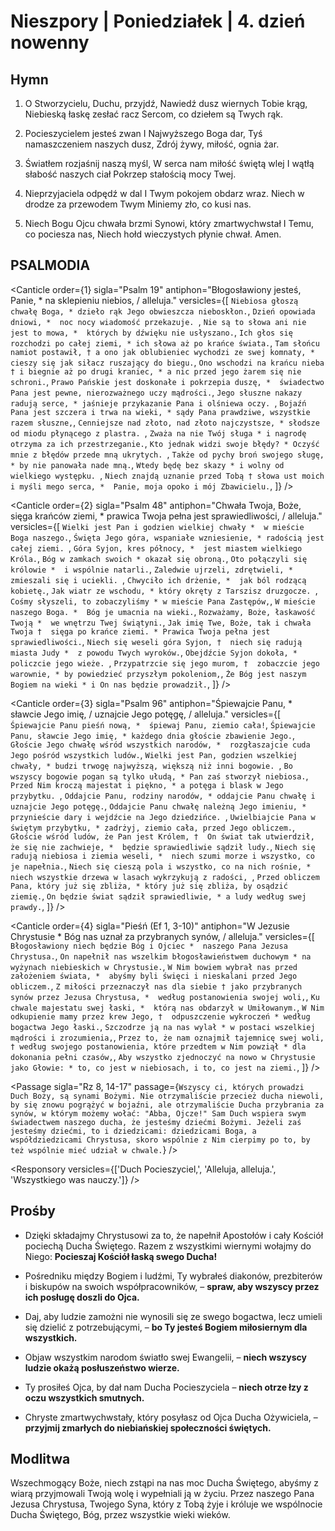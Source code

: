 # Nieszpory | Poniedziałek | 4. dzień nowenny

<OpeningVersicle />

## Hymn

1. O Stworzycielu, Duchu, przyjdź,
Nawiedź dusz wiernych Tobie krąg,
Niebieską łaskę zesłać racz
Sercom, co dziełem są Twych rąk.

2. Pocieszycielem jesteś zwan
I Najwyższego Boga dar,
Tyś namaszczeniem naszych dusz,
Zdrój żywy, miłość, ognia żar.

3. Światłem rozjaśnij naszą myśl,
W serca nam miłość świętą wlej
I wątłą słabość naszych ciał
Pokrzep stałością mocy Twej.

4. Nieprzyjaciela odpędź w dal
I Twym pokojem obdarz wraz.
Niech w drodze za przewodem Twym
Miniemy zło, co kusi nas.

5. Niech Bogu Ojcu chwała brzmi
Synowi, który zmartwychwstał
I Temu, co pociesza nas,
Niech hołd wieczystych płynie chwał. Amen.

## PSALMODIA

<Canticle
  order={1}
  sigla="Psalm 19"
  antiphon="Błogosławiony jesteś, Panie, * na sklepieniu niebios, / alleluja."
  versicles={[
    `Niebiosa głoszą chwałę Boga, *
dzieło rąk Jego obwieszcza nieboskłon.`,
    `Dzień opowiada dniowi, * 
noc nocy wiadomość przekazuje. `,
    `Nie są to słowa ani nie jest to mowa, * 
których by dźwięku nie usłyszano.`,
    `Ich głos się rozchodzi po całej ziemi, *
ich słowa aż po krańce świata.`,
    `Tam słońcu namiot postawił, †
a ono jak oblubieniec wychodzi ze swej komnaty, * 
cieszy się jak siłacz ruszający do biegu.`,
    `Ono wschodzi na krańcu nieba †
i biegnie aż po drugi kraniec, *
a nic przed jego żarem się nie schroni.`,
    `Prawo Pańskie jest doskonałe i pokrzepia duszę, * 
świadectwo Pana jest pewne, nierozważnego uczy mądrości.`,
    `Jego słuszne nakazy radują serce, *
jaśnieje przykazanie Pana i olśniewa oczy. `,
    `Bojaźń Pana jest szczera i trwa na wieki, *
sądy Pana prawdziwe, wszystkie razem słuszne,`,
    `Cenniejsze nad złoto, nad złoto najczystsze, *
słodsze od miodu płynącego z plastra. `,
    `Zważa na nie Twój sługa *
i nagrodę otrzyma za ich przestrzeganie.`,
    `Kto jednak widzi swoje błędy? *
Oczyść mnie z błędów przede mną ukrytych. `,
    `Także od pychy broń swojego sługę, *
by nie panowała nade mną.`,
    `Wtedy będę bez skazy *
i wolny od wielkiego występku. `,
    `Niech znajdą uznanie przed Tobą †
słowa ust moich i myśli mego serca, * 
Panie, moja opoko i mój Zbawicielu.`,
  ]}
/>

<Canticle
  order={2}
  sigla="Psalm 48"
  antiphon="Chwała Twoja, Boże, sięga krańców ziemi, * prawica Twoja pełna jest sprawiedliwości, / alleluja."
  versicles={[
    `Wielki jest Pan i godzien wielkiej chwały * 
w mieście Boga naszego.`,
    `Święta Jego góra, wspaniałe wzniesienie, *
radością jest całej ziemi. `,
    `Góra Syjon, kres północy, * 
jest miastem wielkiego Króla.`,
    `Bóg w zamkach swoich *
okazał się obroną.`,
    `Oto połączyli się królowie * 
i wspólnie natarli.`,
    `Zaledwie ujrzeli, zdrętwieli, *
zmieszali się i uciekli. `,
    `Chwyciło ich drżenie, * 
jak ból rodzącą kobietę.`,
    `Jak wiatr ze wschodu, *
który okręty z Tarszisz druzgocze. `,
    `Cośmy słyszeli, to zobaczyliśmy *
w mieście Pana Zastępów,`,
    `W mieście naszego Boga. * 
Bóg je umacnia na wieki.`,
    `Rozważamy, Boże, łaskawość Twoją * 
we wnętrzu Twej świątyni.`,
    `Jak imię Twe, Boże, tak i chwała Twoja † 
sięga po krańce ziemi. *
Prawica Twoja pełna jest sprawiedliwości.`,
    `Niech się weseli góra Syjon, † 
niech się radują miasta Judy * 
z powodu Twych wyroków.`,
    `Obejdźcie Syjon dokoła, *
policzcie jego wieże. `,
    `Przypatrzcie się jego murom, † 
zobaczcie jego warownie, *
by powiedzieć przyszłym pokoleniom,`,
    `Że Bóg jest naszym Bogiem na wieki *
i On nas będzie prowadził.`,
  ]}
/>

<Canticle
  order={3}
  sigla="Psalm 96"
  antiphon="Śpiewajcie Panu, * sławcie Jego imię, / uznajcie Jego potęgę, / alleluja."
  versicles={[
    `Śpiewajcie Panu pieśń nową, * 
    śpiewaj Panu, ziemio cała!`,
    `Śpiewajcie Panu, sławcie Jego imię, *
każdego dnia głoście zbawienie Jego.`,
    `Głoście Jego chwałę wśród wszystkich narodów, * 
rozgłaszajcie cuda Jego pośród wszystkich ludów.`,
    `Wielki jest Pan, godzien wszelkiej chwały, *
budzi trwogę najwyższą, większą niż inni bogowie. `,
    `Bo wszyscy bogowie pogan są tylko ułudą, *
Pan zaś stworzył niebiosa.`,
    `Przed Nim kroczą majestat i piękno, *
a potęga i blask w Jego przybytku. `,
    `Oddajcie Panu, rodziny narodów, *
oddajcie Panu chwałę i uznajcie Jego potęgę.`,
    `Oddajcie Panu chwałę należną Jego imieniu, *
przynieście dary i wejdźcie na Jego dziedzińce. `,
    `Uwielbiajcie Pana w świętym przybytku, *
zadrżyj, ziemio cała, przed Jego obliczem.`,
    `Głoście wśród ludów, że Pan jest Królem, † 
On świat tak utwierdził, że się nie zachwieje, * 
będzie sprawiedliwie sądził ludy.`,
    `Niech się radują niebiosa i ziemia weseli, * 
niech szumi morze i wszystko, co je napełnia.`,
    `Niech się cieszą pola i wszystko, co na nich rośnie, *
niech wszystkie drzewa w lasach wykrzykują z radości, `,
    `Przed obliczem Pana, który już się zbliża, *
który już się zbliża, by osądzić ziemię.`,
    `On będzie świat sądził sprawiedliwie, *
a ludy według swej prawdy.`,
  ]}
/>

<Canticle
  order={4}
  sigla="Pieśń (Ef 1, 3-10)"
  antiphon="W Jezusie Chrystusie * Bóg nas uznał za przybranych synów, / alleluja."
  versicles={[
    `Błogosławiony niech będzie Bóg i Ojciec * 
naszego Pana Jezusa Chrystusa.`,
    `On napełnił nas wszelkim błogosławieństwem duchowym *
na wyżynach niebieskich w Chrystusie.`,
    `W Nim bowiem wybrał nas przed założeniem świata, * 
abyśmy byli święci i nieskalani przed Jego obliczem.`,
    `Z miłości przeznaczył nas dla siebie †
jako przybranych synów przez Jezusa Chrystusa, * 
według postanowienia swojej woli,`,
    `Ku chwale majestatu swej łaski, * 
którą nas obdarzył w Umiłowanym.`,
    `W Nim odkupienie mamy przez krew Jego, † 
odpuszczenie wykroczeń *
według bogactwa Jego łaski.`,
    `Szczodrze ją na nas wylał *
w postaci wszelkiej mądrości i zrozumienia,`,
    `Przez to, że nam oznajmił tajemnicę swej woli, †
według swojego postanowienia, które przedtem w Nim powziął *
dla dokonania pełni czasów,`,
    `Aby wszystko zjednoczyć na nowo w Chrystusie jako Głowie: *
to, co jest w niebiosach, i to, co jest na ziemi.`,
  ]}
/>



<Passage
  sigla="Rz 8, 14-17"
  passage={`Wszyscy ci, których prowadzi Duch Boży, są synami Bożymi. Nie otrzymaliście przecież ducha niewoli, by się znowu pogrążyć w bojaźni, ale otrzymaliście Ducha przybrania za synów, w którym możemy wołać: "Abba, Ojcze!" Sam Duch wspiera swym świadectwem naszego ducha, że jesteśmy dziećmi Bożymi. Jeżeli zaś jesteśmy dziećmi, to i dziedzicami: dziedzicami Boga, a współdziedzicami Chrystusa, skoro wspólnie z Nim cierpimy po to, by też wspólnie mieć udział w chwale.`}
/>

<Responsory versicles={['Duch Pocieszyciel,', 'Alleluja, alleluja.', 'Wszystkiego was nauczy.']} />

<Magnificat antiphon="Duch Pocieszyciel * będzie mieszkał z wami / i w was przebywać będzie, / alleluja." />

## Prośby

- Dzięki składajmy Chrystusowi za to, że napełnił Apostołów i cały Kościół pociechą Ducha Świętego. Razem z wszystkimi wiernymi wołajmy do Niego: **Pocieszaj Kościół łaską swego Ducha!**

- Pośredniku między Bogiem i ludźmi, Ty wybrałeś diakonów, prezbiterów i biskupów na swoich współpracowników, – **spraw, aby wszyscy przez ich posługę doszli do Ojca.**

- Daj, aby ludzie zamożni nie wynosili się ze swego bogactwa, lecz umieli się dzielić z potrzebującymi, – **bo Ty jesteś Bogiem miłosiernym dla wszystkich.**

- Objaw wszystkim narodom światło swej Ewangelii, – **niech wszyscy ludzie okażą posłuszeństwo wierze.**

- Ty prosiłeś Ojca, by dał nam Ducha Pocieszyciela – **niech otrze łzy z oczu wszystkich smutnych.**

- Chryste zmartwychwstały, który posyłasz od Ojca Ducha Ożywiciela, – **przyjmij zmarłych do niebiańskiej społeczności świętych.**

<CustomIntercessions />

<KyrieEleison />

<LordsPrayer />

## Modlitwa

Wszechmogący Boże, niech zstąpi na nas moc Ducha Świętego, abyśmy z wiarą przyjmowali Twoją wolę i wypełniali ją w życiu. Przez naszego Pana Jezusa Chrystusa, Twojego Syna, który z Tobą żyje i króluje we wspólnocie Ducha Świętego, Bóg, przez wszystkie wieki wieków.

<Amen />

<BlessingAndConcludingVersicle />

<ReginaCaeli />
